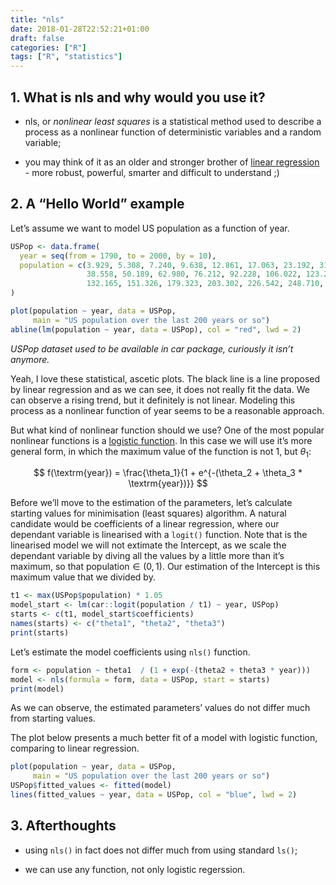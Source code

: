 ```yaml
---
title: "nls"
date: 2018-01-28T22:52:21+01:00
draft: false
categories: ["R"]
tags: ["R", "statistics"]
---
```


## 1. What is nls and why would you use it?

* nls, or *nonlinear least squares* is a statistical method used to describe a process as a nonlinear function of deterministic variables and a random variable;

* you may think of it as an older and stronger brother of [linear regression](https://tomis9.gtihub.io/post/sklearn_regression) - more robust, powerful, smarter and difficult to understand ;)

## 2. A "Hello World" example

Let's assume we want to model US population as a function of year.
```r
USPop <- data.frame(
  year = seq(from = 1790, to = 2000, by = 10),
  population = c(3.929, 5.308, 7.240, 9.638, 12.861, 17.063, 23.192, 31.443, 
                 38.558, 50.189, 62.980, 76.212, 92.228, 106.022, 123.203, 
                 132.165, 151.326, 179.323, 203.302, 226.542, 248.710, 281.422)
)

plot(population ~ year, data = USPop, 
     main = "US population over the last 200 years or so")
abline(lm(population ~ year, data = USPop), col = "red", lwd = 2)
```
*USPop dataset used to be available in car package, curiously it isn't anymore.*

Yeah, I love these statistical, ascetic plots. The black line is a line proposed by linear regression and as we can see, it does not really fit the data. We can observe a rising trend, but it definitely is not linear. Modeling this process as a nonlinear function of year seems to be a reasonable approach.

But what kind of nonlinear function should we use? One of the most popular nonlinear functions is a [logistic function](https://en.wikipedia.org/wiki/Logistic_function). In this case we will use it's more general form, in which the maximum value of the function is not 1, but $\theta_1$:


$$ f(\textrm{year}) = \frac{\theta_1}{1 + e^{-(\theta_2 + \theta_3 * \textrm{year})}} $$


Before we'll move to the estimation of the parameters, let's calculate starting values for minimisation (least squares) algorithm. A natural candidate would be coefficients of a linear regression, where our dependant variable is linearised with a `logit()` function. Note that is the linearised model we will not extimate the Intercept, as we scale the dependant variable by diving all the values by a little more than it's maximum, so that $\textrm{population}\in(0,1)$. Our estimation of the Intercept is this maximum value that we divided by.
```r
t1 <- max(USPop$population) * 1.05
model_start <- lm(car::logit(population / t1) ~ year, USPop)
starts <- c(t1, model_start$coefficients)
names(starts) <- c("theta1", "theta2", "theta3")
print(starts)
```

Let's estimate the model coefficients using `nls()` function.
```r
form <- population ~ theta1  / (1 + exp(-(theta2 + theta3 * year)))
model <- nls(formula = form, data = USPop, start = starts)
print(model)
```

As we can observe, the estimated parameters' values do not differ much from starting values.

The plot below presents a much better fit of a model with logistic function, comparing to linear regression.

```r
plot(population ~ year, data = USPop, 
     main = "US population over the last 200 years or so")
USPop$fitted_values <- fitted(model)
lines(fitted_values ~ year, data = USPop, col = "blue", lwd = 2)
```

## 3. Afterthoughts

* using `nls()` in fact does not differ much from using standard `ls()`;

* we can use any function, not only logistic regerssion.
